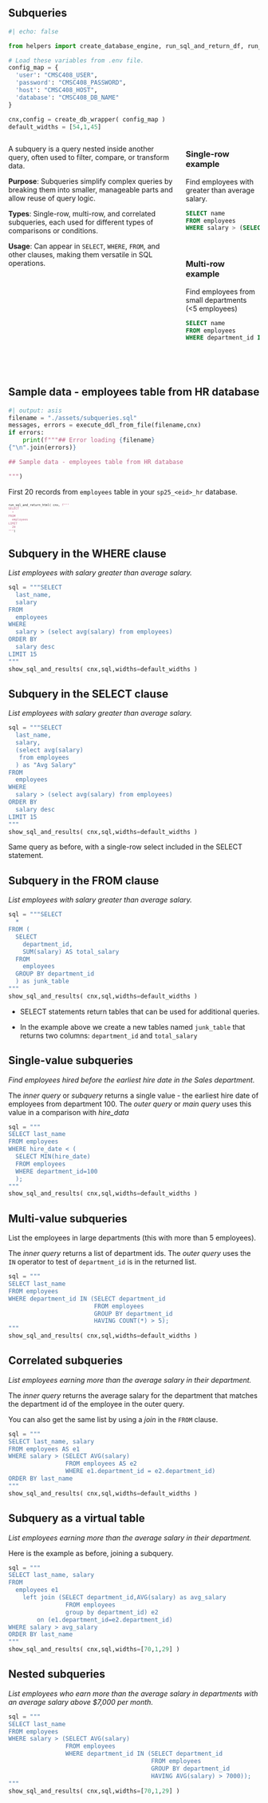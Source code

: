 <!-- # SQL Subqueries -->

## Subqueries

```python
#| echo: false

from helpers import create_database_engine, run_sql_and_return_df, run_sql_and_return_html, create_db_wrapper, execute_ddl_from_file,show_sql_and_results

# Load these variables from .env file.
config_map = {
  'user': "CMSC408_USER",
  'password': "CMSC408_PASSWORD",
  'host': "CMSC408_HOST",
  'database': "CMSC408_DB_NAME"
}

cnx,config = create_db_wrapper( config_map )
default_widths = [54,1,45]

```

:::: {.columns}
::: {.column}
A subquery is a query nested inside another query, often used to filter, compare, or transform data.

**Purpose**: Subqueries simplify complex queries by breaking them into smaller, manageable parts and allow reuse of query logic.

**Types**: Single-row, multi-row, and correlated subqueries, each used for different types of comparisons or conditions.

**Usage**: Can appear in `SELECT`, `WHERE`, `FROM`, and other clauses, making them versatile in SQL operations. 
:::
::: {.column}
### Single-row example

Find employees with greater than average salary.
```.sql
SELECT name
FROM employees
WHERE salary > (SELECT AVG(salary) FROM employees);
```
<p>&nbsp;</p>
### Multi-row example
Find employees from small departments (<5 employees)
```.sql
SELECT name
FROM employees
WHERE department_id IN (SELECT department_id
                        FROM employees
                        GROUP BY department_id
                        HAVING COUNT(*) < 5);
```
:::
::::

## Sample data - employees table from HR database
```python
#| output: asis
filename = "./assets/subqueries.sql"
messages, errors = execute_ddl_from_file(filename,cnx)
if errors:
	print(f"""## Error loading {filename}
{"\n".join(errors)}

## Sample data - employees table from HR database

""")
```
First 20 records from `employees` table in your `sp25_<eid>_hr` database.

::: {style="font-size: 0.5em;"}
```python
run_sql_and_return_html( cnx, f"""
SELECT
  *
FROM
  employees
LIMIT
  20
""")
```
:::

## Subquery in the WHERE clause

*List employees with salary greater than average salary.*

```python
sql = """SELECT
  last_name,
  salary
FROM
  employees
WHERE
  salary > (select avg(salary) from employees)
ORDER BY
  salary desc
LIMIT 15
"""
show_sql_and_results( cnx,sql,widths=default_widths )

```

## Subquery in the SELECT clause

*List employees with salary greater than average salary.*

```python
sql = """SELECT
  last_name,
  salary,
  (select avg(salary) 
   from employees
  ) as "Avg Salary"
FROM
  employees
WHERE
  salary > (select avg(salary) from employees)
ORDER BY
  salary desc
LIMIT 15
"""
show_sql_and_results( cnx,sql,widths=default_widths )
```

Same query as before, with a single-row select included in the SELECT statement.


## Subquery in the FROM clause

*List employees with salary greater than average salary.*

```python
sql = """SELECT
  *
FROM (
  SELECT
    department_id,
    SUM(salary) AS total_salary
  FROM
    employees
  GROUP BY department_id
  ) as junk_table
"""
show_sql_and_results( cnx,sql,widths=default_widths )
```

* SELECT statements return tables that can be used for additional queries.

* In the example above we create a new tables named `junk_table` that returns two
columns: `department_id` and `total_salary`


## Single-value subqueries

*Find employees hired before the earliest hire date in the Sales department.*

The *inner query* or *subquery* returns a single value - the earliest hire date of employees from department 100.  The *outer query* or *main query* uses this value in a comparison with *hire_data*

```python
sql = """
SELECT last_name
FROM employees
WHERE hire_date < (
  SELECT MIN(hire_date)
  FROM employees
  WHERE department_id=100
  );
"""
show_sql_and_results( cnx,sql,widths=default_widths )
```

## Multi-value subqueries

List the employees in large departments (this with more than 5 employees).

The *inner query* returns a list of department ids.  The *outer query* uses the `IN` operator to test of `department_id` is in the returned list.

```python
sql = """
SELECT last_name
FROM employees
WHERE department_id IN (SELECT department_id
                        FROM employees
                        GROUP BY department_id
                        HAVING COUNT(*) > 5);
"""
show_sql_and_results( cnx,sql,widths=default_widths )
```

## Correlated subqueries

*List employees earning more than the average salary in their department.*

The *inner query* returns the average salary for the department that matches
the department id of the employee in the outer query.

You can also get the same list by using a *join* in the `FROM` clause.

```python
sql = """
SELECT last_name, salary
FROM employees AS e1
WHERE salary > (SELECT AVG(salary)
                FROM employees AS e2
                WHERE e1.department_id = e2.department_id)
ORDER BY last_name
"""
show_sql_and_results( cnx,sql,widths=default_widths )
```

## Subquery as a virtual table

*List employees earning more than the average salary in their department.*

Here is the example as before, joining a subquery.

```python
sql = """
SELECT last_name, salary
FROM 
  employees e1 
    left join (SELECT department_id,AVG(salary) as avg_salary
                FROM employees
                group by department_id) e2
        on (e1.department_id=e2.department_id)
WHERE salary > avg_salary
ORDER BY last_name
"""
show_sql_and_results( cnx,sql,widths=[70,1,29] )
```

## Nested subqueries

*List employees who earn more than the average salary in departments with an average salary above $7,000 per month.*

```python
sql = """
SELECT last_name
FROM employees
WHERE salary > (SELECT AVG(salary)
                FROM employees
                WHERE department_id IN (SELECT department_id
                                        FROM employees
                                        GROUP BY department_id
                                        HAVING AVG(salary) > 7000));
"""
show_sql_and_results( cnx,sql,widths=[70,1,29] )
```
